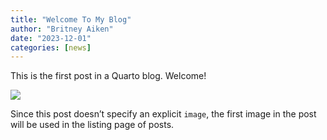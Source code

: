 ```yaml
---
title: "Welcome To My Blog"
author: "Britney Aiken"
date: "2023-12-01"
categories: [news]
---
```


This is the first post in a Quarto blog. Welcome!

![](thumbnail.jpg)

Since this post doesn't specify an explicit `image`, the first image in the post will be used in the listing page of posts.
